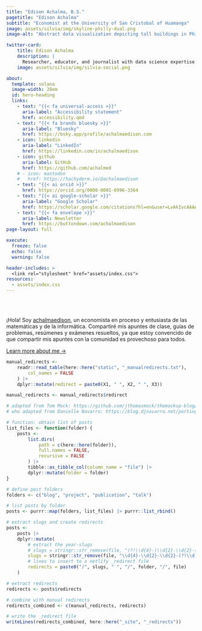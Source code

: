 ```yaml
---
title: "Edison Achalma, B.S."
pagetitle: "Edison Achalma"
subtitle: "Economist at the University of San Cristobal of Huamanga"
image: assets/silvia/img/skyline-philly-dual.png
image-alt: "Abstract data visualization depicting tall buildings in Philadelphia as a circle. The text inside the circle reads Philadelphia Skyline"

twitter-card:
    title: Edison Achalma
    description: |
      Researcher, educator, and journalist with data science expertise.
    image: assets/silvia/img/silvia-social.png

about:
  template: solana
  image-width: 28em
  id: hero-heading
  links:
    - text: "{{< fa universal-access >}}"
      aria-label: "Accessibility statement"
      href: accessibility.qmd
    - text: "{{< fa brands bluesky >}}"
      aria-label: "Bluesky"
      href: https://bsky.app/profile/achalmaedison.com
    - icon: linkedin
      aria-label: "LinkedIn"
      href: https://linkedin.com/in/achalmaedison
    - icon: github
      aria-label: GitHub
      href: https://github.com/achalmed
    # - icon: mastodon
    #   href: https://hachyderm.io/@achalmaedison
    - text: "{{< ai orcid >}}"
      href: https://orcid.org/0000-0001-6996-3364
    - text: "{{< ai google-scholar >}}"
      aria-label: "Google Scholar"
      href: https://scholar.google.com/citations?hl=en&user=LvAkIvcAAAAJ
    - text: "{{< fa envelope >}}"
      aria-label: Newsletter
      href: https://buttondown.com/achalmaedison
page-layout: full

execute: 
  freeze: false
  echo: false
  warning: false

header-includes: >
  <link rel="stylesheet" href="assets/index.css">
resources:
  - assets/index.css
---
```


<br><br>


::: {#hero-heading}

¡Hola! Soy [achalmaedison](https://achalmaedison.netlify.app/resources/cv.pdf), un economista en proceso y entusiasta de las matemáticas y de la informática. Compartiré mis apuntes de clase, guías de problemas, resúmenes y exámenes resueltos, ya que estoy convencido de que compartir mis apuntes con la comunidad es provechoso para todos.

[Learn more about me &rarr;](/about){.about-links .subtitle}

:::
<!-- hero-heading -->

```r

manual_redirects <-
    readr::read_table(here::here("static", "_manualredirects.txt"),
        col_names = FALSE
    ) |>
    dplyr::mutate(redirect = paste0(X1, " ", X2, " ", X3))

manual_redirects <- manual_redirects$redirect
```

```r

# adapted from Tom Mock: https://github.com/jthomasmock/themockup-blog/blob/master/index.qmd#L27C1-L48C4
# who adapted from Danielle Navarro: https://blog.djnavarro.net/porting-to-quarto/#netlify-redirects

# function: obtain list of posts
list_files <- function(folder) {
    posts <-
        list.dirs(
            path = c(here::here(folder)),
            full.names = FALSE,
            recursive = FALSE
        ) |>
        tibble::as_tibble_col(column_name = "file") |>
        dplyr::mutate(folder = folder)
}

# define post folders
folders <- c("blog", "project", "publication", "talk")

# list posts by folder
posts <- purrr::map(folders, list_files) |> purrr::list_rbind()

# extract slugs and create redirects
posts <-
    posts |>
    dplyr::mutate(
        # extract the year-slugs
        # slugs = stringr::str_remove(file, "(?!\\d{4}-)\\d{2}-\\d{2}-(?!\\d)"),
        slugs = stringr::str_remove(file, "\\d{4}-\\d{2}-\\d{2}-(?!\\d)"),
        # lines to insert to a netlify _redirect file
        redirects = paste0("/", slugs, " ", "/", folder, "/", file)
    )

# extract redirects
redirects <- posts$redirects

# combine with manual redirects
redirects_combined <- c(manual_redirects, redirects)

# write the _redirect file
writeLines(redirects_combined, here::here("_site", "_redirects"))
```
